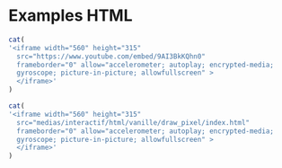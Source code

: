 # Examples HTML

```r
cat(
'<iframe width="560" height="315" 
  src="https://www.youtube.com/embed/9AI3BkKQhn0"
  frameborder="0" allow="accelerometer; autoplay; encrypted-media;
  gyroscope; picture-in-picture; allowfullscreen" >
  </iframe>'
)
```


```r
cat(
'<iframe width="560" height="315" 
  src="medias/interactif/html/vanille/draw_pixel/index.html"
  frameborder="0" allow="accelerometer; autoplay; encrypted-media;
  gyroscope; picture-in-picture; allowfullscreen" >
  </iframe>'
)
```




